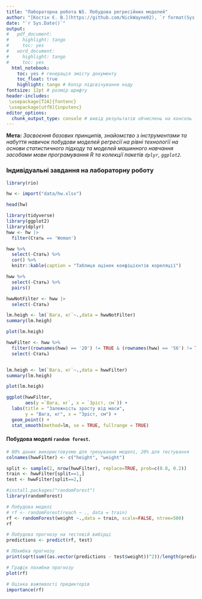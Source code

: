 ```yaml
---
title: "Лабораторна робота №5. Побудова регресійних моделей"
author: "[Костін Є. В.](https://github.com/NickWayne02), `r format(Sys.time(), '%Y')`"
date: "`r Sys.Date()`"
output:
#   pdf_document:
#     highlight: tango
#     toc: yes
#   word_document:
#     highlight: tango
#     toc: yes
  html_notebook:
    toc: yes # генерація змісту документу
    toc_float: true
    highlight: tango # Колір підсвічування коду
fontsize: 12pt # розмір шрифту
header-includes:
 \usepackage[T2A]{fontenc}
 \usepackage[utf8]{inputenc}
editor_options: 
  chunk_output_type: console # вивід результатів обчислень на консоль
---
```


__Мета:__ _Засвоєння базових принципів, знайомство з інструментами та набуття навичок побудови моделей регресії на рівні технології на основи статистичного підходу та моделей машинного навчання засобами мови програмування R та колекції пакетів `dplyr`, `ggplot2`._ 


### Індивідуальні завдання на лабораторну роботу



```r
library(rio)

hw <- import("data/hw.xlsx")

head(hw)
```

```r
library(tidyverse)
library(ggplot2)
library(dplyr)
hww <- hw |> 
  filter(Стать == 'Woman')
```

```r
hww %>%
  select(-Стать) %>% 
  cor() %>% 
  knitr::kable(caption = "Таблиця оцінок коефіцієнтів кореляції")
```

```r
hww %>%
  select(-Стать) %>% 
  pairs()
```

```r
hwwNotFilter <- hww |> 
  select(-Стать)

lm.heigh <- lm(`Вага, кг`~.,data = hwwNotFilter)
summary(lm.heigh)
```
```r
plot(lm.heigh)
```

```r
hwwFilter <- hww %>%
  filter((rownames(hww) == '20') != TRUE & (rownames(hww) == '56') != TRUE) %>% 
  select(-Стать)


lm.heigh <- lm(`Вага, кг`~.,data = hwwFilter)
summary(lm.heigh)
```



```r
plot(lm.heigh)
```

```r
ggplot(hwwFilter,
       aes(y =`Вага, кг`, x = `Зріст, см`)) +
  labs(title = "Залежність зросту від маси",
       y = "Вага, кг", x = "Зріст, см") +
  geom_point() +
  stat_smooth(method=lm, se = TRUE, fullrange = TRUE) 
```


#### Побудова моделі `random forest`.

```r
# 80% даних використовуємо для тренування моделі, 20% для тестування
colnames(hwwFilter) <- c("height", "weight")

split <- sample(2, nrow(hwwFilter), replace=TRUE, prob=c(0.8, 0.2))
train <- hwwFilter[split==1,]
test <- hwwFilter[split==2,]

#install.packages("randomForest")
library(randomForest)

# Побудова моделі
# rf <- randomForest(reach ~ ., data = train)
rf <- randomForest(weight ~.,data = train, scale=FALSE, ntree=500)
rf
```

```r
# Побудова прогнозу на тестовій вибірці
predictions <- predict(rf, test)

# ПОхибка прогнозу
print(sqrt(sum((as.vector(predictions - test$weight))^2))/length(predictions))
```

```r
# Графік похибки прогнозу
plot(rf)
```

```r
# Оцінка важливості предикторів
importance(rf)
```






